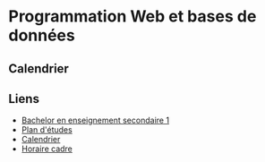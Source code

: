 # Programmation Web et bases de données

## Calendrier


<CurrentCalendar>
  <Calendar />
</CurrentCalendar>

## Liens

- [Bachelor en enseignement secondaire 1](https://etudiant.hepl.ch/accueil/formation/formations-a-lenseignement/bachelor-enseignement-secondaire-1.html)
- [Plan d'études](https://etudiant.hepl.ch/files/live/sites/files-site/files/filiere-sec1/bachelor-secondaire-1/programme-formation/plan-etudes-bs1-2024-2025-hep-vaud.pdf)
- [Calendrier](https://www.hepl.ch/files/live/sites/files-site/files/unite-planification/calendrier-bs1-2024-2025-hep-vaud.pdf)
- [Horaire cadre](https://etudiant.hepl.ch/accueil/formation/formations-a-lenseignement/bachelor-enseignement-secondaire-1/plans-de-formation-et-horaire.html)
